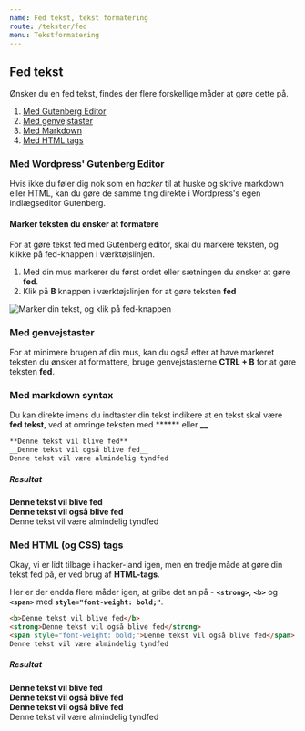 ```yaml
---
name: Fed tekst, tekst formatering
route: /tekster/fed
menu: Tekstformatering
---
```


## Fed tekst
Ønsker du en fed tekst, findes der flere forskellige måder at gøre dette på.

1. [Med Gutenberg Editor](#med-wordpress-gutenberg-editor)
2. [Med genvejstaster](#med-genvejstaster)
3. [Med Markdown](#med-markdown)
4. [Med HTML tags](#med-html-og-css-tags)

### Med Wordpress' Gutenberg Editor
Hvis ikke du føler dig nok som en _hacker_ til at huske og skrive markdown eller HTML, kan du gøre de samme ting direkte i Wordpress's egen indlægseditor Gutenberg.

#### Marker teksten du ønsker at formatere
For at gøre tekst fed med Gutenberg editor, skal du markere teksten, og klikke på fed-knappen i værktøjslinjen.
1. Med din mus markerer du først ordet eller sætningen du ønsker at gøre **fed**.
2. Klik på **B** knappen i værktøjslinjen for at gøre teksten **fed**

![Marker din tekst, og klik på fed-knappen](./gutenberg-fed.png)

### Med genvejstaster
For at minimere brugen af din mus, kan du også efter at have markeret teksten du ønsker at formattere, bruge genvejstasterne **CTRL + B** for at gøre teksten **fed**.

### Med markdown syntax
Du kan direkte imens du indtaster din tekst indikere at en tekst skal være **fed tekst**, ved at omringe teksten med ****** eller **__**

```md
**Denne tekst vil blive fed**
__Denne tekst vil også blive fed__
Denne tekst vil være almindelig tyndfed
```
##### Resultat
**Denne tekst vil blive fed**  
__Denne tekst vil også blive fed__  
Denne tekst vil være almindelig tyndfed  

### Med HTML (og CSS) tags
Okay, vi er lidt tilbage i hacker-land igen, men en tredje måde at gøre din tekst fed på, er ved brug af **HTML-tags**. 

Her er der endda flere måder igen, at gribe det an på - **`<strong>`**, **`<b>`** og **`<span>`** med **`style="font-weight: bold;"`**. 

```html
<b>Denne tekst vil blive fed</b>
<strong>Denne tekst vil også blive fed</strong>
<span style="font-weight: bold;">Denne tekst vil også blive fed</span>
Denne tekst vil være almindelig tyndfed
```
##### Resultat
<strong>Denne tekst vil blive fed</strong><br />
<strong>Denne tekst vil også blive fed</strong><br />
<strong>Denne tekst vil også blive fed</strong><br />
Denne tekst vil være almindelig tyndfed
